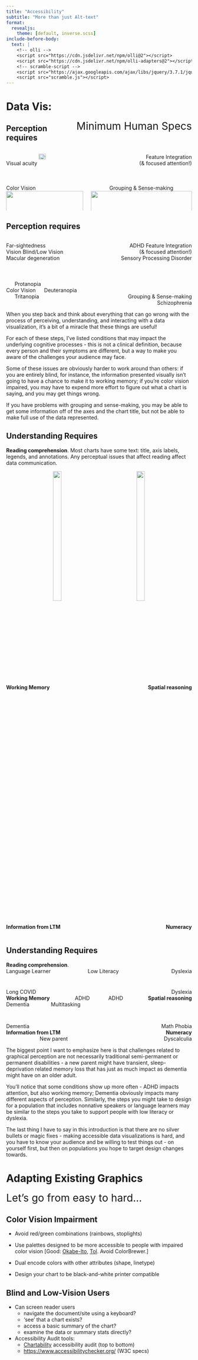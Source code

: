 ```yaml
---
title: "Accessibility"
subtitle: "More than just Alt-text"
format: 
  revealjs:
    theme: [default, inverse.scss]
include-before-body:
  text: |
    <!-- olli -->
    <script src="https://cdn.jsdelivr.net/npm/olli@2"></script>
    <script src="https://cdn.jsdelivr.net/npm/olli-adapters@2"></script>
    <!-- scramble-script -->
    <script src="https://ajax.googleapis.com/ajax/libs/jquery/3.7.1/jquery.min.js"></script>
    <script src="scramble.js"></script>
---
```


# Data Vis:    
[Minimum Human Specs]{.emph .cerulean style="font-size:2em;float:right;"}

## Perception requires {auto-animate=true}

::: {.columns}

::: {.column}
::: {.fragment style="min-height:5em"}
[Visual acuity]{data-id="acuity" style="vertical-align:middle;"} ![](../fig/magnifying-glass-text.png){style="width:30%;vertical-align:middle;"}
:::

::: {.fragment style="vertical-align:bottom;min-height:5em;"}
[Color Vision]{data-id="color" style="vertical-align:middle;text-align:left;"}    
![](../fig/Absorption-Spectra-Retina.svg){style="width:100%;vertical-align:middle;text-align:left;"} 
:::
:::

::: {.column}
::: {.fragment style="text-align:right;min-height:5em"}
[Feature Integration]{data-id="attn"}    
(& focused attention!)
:::

::: {.fragment style="vertical-align:bottom;text-align:center;min-height:5em;margin-top:1em;"}
[Grouping & Sense-making]{data-id="grouping"  style="vertical-align:middle;text-align:right;"}    
![](../fig/gestalt.svg){style="width:100%;vertical-align:middle;text-align:right;"}
:::
:::

:::



## Perception requires {auto-animate=true}

::: {.columns}

::: {.column}
::: {style="display:block;width=100%;padding-bottom:3em"}
[Far-sightedness]{.emph .darkgrey style="float:left"}     
[Vision]{data-id="acuity" style="vertical-align:middle;float:left;"}[Blind/Low Vision]{.emph .blue style="float:left;padding-left:2%;"}     
[Macular degeneration]{.emph .red style="float:left"} 
:::

::: {style="vertical-align:bottom;width=100%"} 
[Protanopia]{.emph .red style="padding-left:10%;float:left;"}    
[Color Vision]{data-id="color"  style="float:left;"} [Deuteranopia]{.emph .green style="float:left;padding-left:10%;"}    
[Tritanopia]{.emph .blue style="padding-left:10%;"}
:::
:::

::: {.column}
::: {style="text-align:right;padding-bottom:3em"}
[ADHD]{.emph .purple} [Feature Integration]{data-id="attn"}    
(& focused attention!)    
[Sensory Processing Disorder]{.emph .orange}
:::

::: {style="vertical-align:bottom;text-align:right;"}
[&nbsp;]{style="float:left;"}    
[Grouping & Sense-making]{data-id="grouping"  style="vertical-align:middle;float:right;"}    
[Schizophrenia]{.emph .cerulean style="vertical-align:middle;float:right;"}
:::
:::

:::


::: notes
When you step back and think about everything that can go wrong with the process of perceiving, understanding, and interacting with a data visualization, it's a bit of a miracle that these things are useful!

For each of these steps, I've listed conditions that may impact the underlying cognitive processes - this is not a clinical definition, because every person and their symptoms are different, but a way to make you aware of the challenges your audience may face.

Some of these issues are obviously harder to work around than others: if you are entirely blind, for instance, the information presented visually isn't going to have a chance to make it to working memory; if you're color vision impaired, you may have to expend more effort to figure out what a chart is saying, and you may get things wrong.

If you have problems with grouping and sense-making, you may be able to get some information off of the axes and the chart title, but not be able to make full use of the data represented.
:::

## Understanding Requires {auto-animate=true}


::: {.fragment fragment-index=0"}
[**Reading comprehension**. [Most charts have some text: title, axis labels, legends, and annotations. Any perceptual issues that affect reading affect data communication.]{#scramble .small}]{data-id="reading"}
<script type="text/javascript" src="scramble.js"></script>
:::

::: {style="display:inline-block;padding-bottom:2em;width:100%"}
::: {.fragment fragment-index=1 style="float:left;text-align:left;width:50%;vertical-align:middle;"}
[**Working Memory**]{data-id="wm" style="vertical-align:middle;"}  ![](../fig/Working Memory.png){style="vertical-align: middle;width:30%;padding-left:5px;"}
:::

::: {.fragment fragment-index=2 style="float:right;text-align:right;width:50%;vertical-align:middle;"}
[![](https://upload.wikimedia.org/wikipedia/commons/9/98/Mental_rotation_task_%28diagram%29_%28cropped%29.jpg){style="vertical-align:middle;width:30%;padding-right:5px;"} [**Spatial reasoning**]{data-id="spatial" style="vertical-align:middle;"}]{style="text-align:right;"}
:::
:::

::: {style="display:inline-block;width:100%"}

::: {.fragment fragment-index=3 style="float:right;text-align:right;vertical-align:top;width:50%;"}
[**Numeracy**]{data-id="num"}
:::

::: {.fragment fragment-index=4 style="float:left;vertical-align:top;width:50%;"}
[**Information from LTM**]{data-id="ltm"}
:::

:::


## Understanding Requires {auto-animate=true}

::: {style="display:block;width:100%;padding-bottom:2em;"}
[**Reading comprehension**.]{data-id="reading"}    
[Language Learner]{.emph .green style="float:left;padding-right:10%;"} [Low Literacy]{.emph .red style="float:left;padding-right:10%;padding-left:10%;"} [Dyslexia]{.emph .cerulean style="float:right;"} 
:::


::: {style="display:inline-block;width:100%;padding-bottom:2em;"}
::: {style="float:left;text-align:left;width:50%;vertical-align:bottom;"}
[Long COVID]{.emph .orange style="float:left;"}      
[**Working Memory**]{data-id="wm"} [ADHD]{.emph .purple style="float:right;padding-right:10%;"}     
[Dementia]{.emph .darkgrey style="float:left;"} [Multitasking]{.emph .blue style="float:right;padding-right:20%;"}
:::

::: {style="float:right;text-align:center;width:50%;"}
[Dyslexia]{.emph .cerulean style="float:right;"}    
[ADHD]{.emph .purple style="float:left;padding-left:10%;"} [**Spatial reasoning**]{data-id="spatial" style="float:right;vertical-align:middle;"}    
:::
:::

::: {style="display:inline-block;width:100%;"}
::: {style="float:left;text-align:left;width:60%;vertical-align:bottom;"}
[Dementia]{.emph .darkgrey style="float:left"}     
[**Information from LTM**]{data-id="ltm"}    
[New parent]{.emph .red style="float:left;padding-left:30%;"}
:::

::: {style="float:right;text-align:center;vertical-align:bottom;width:40%;"}
[Math Phobia]{.emph .orange style="float:right;"}    
[**Numeracy**]{data-id="num" style="float:right;"}      
[Dyscalculia]{.emph .green style="float:right;"}
:::
:::


::: notes
The biggest point I want to emphasize here is that challenges related to graphical perception are not necessarily traditional semi-permanent or permanent disabilities - a new parent might have transient, sleep-deprivation related memory loss that has just as much impact as dementia might have on an older adult. 

You'll notice that some conditions show up more often - ADHD impacts attention, but also working memory; Dementia obviously impacts many different aspects of perception. Similarly, the steps you might take to design for a population that includes nonnative speakers or language learners may be similar to the steps you take to support people with low literacy or dyslexia. 

The last thing I have to say in this introduction is that there are no silver bullets or magic fixes - making accessible data visualizations is hard, and you have to know your audience and be willing to test things out - on yourself first, but then on populations you hope to target design changes towards.
:::


# [Adapting Existing Graphics]{.slightly-small}

[Let's go from easy to hard...]{.emph .cerulean style="font-size:2em"}

## Color Vision Impairment

- Avoid red/green combinations (rainbows, stoplights)
- Use palettes designed to be more accessible to people with impaired color vision [\[Good: [Okabe-Ito](https://jfly.uni-koeln.de/color/), [Tol](https://thenode.biologists.com/data-visualization-with-flying-colors/research/). Avoid ColorBrewer.\]]{.small}

- Dual encode colors with other attributes (shape, linetype)

- Design your chart to be black-and-white printer compatible

## Blind and Low-Vision Users

- Can screen reader users 
    - navigate the document/site using a keyboard?
    - 'see' that a chart exists? 
    - access a basic summary of the chart?
    - examine the data or summary stats directly?

- Accessibility Audit tools:
    - [Chartability](https://chartability.fizz.studio/) accessibility audit (top to bottom)
    - [https://www.accessibilitychecker.org/](https://www.accessibilitychecker.org/) (W3C specs)
    
